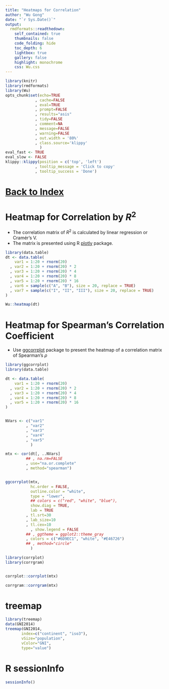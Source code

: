 ```yaml
---
title: "Heatmaps for Correlation"
author: "Wu Gong"
date: "`r Sys.Date()`"
output:
  rmdformats::readthedown:
    self_contained: true
    thumbnails: false
    code_folding: hide
    toc_depth: 6
    lightbox: true
    gallery: false
    highlight: monochrome
    css: Wu.css
---
```



	
```r
library(knitr)
library(rmdformats)
library(Wu)
opts_chunk$set(echo=TRUE
             , cache=FALSE
             , eval=TRUE
             , prompt=FALSE
             , results="asis"
             , tidy=FALSE
             , comment=NA
             , message=FALSE
             , warning=FALSE
             , out.width = '80%'
             , class.source='klippy'
               )
eval_fast <- TRUE
eval_slow <- FALSE
klippy::klippy(position = c('top', 'left')
             , tooltip_message = 'Click to copy'
             , tooltip_success = 'Done')
```



# [Back to Index](index.html)




# Heatmap for Correlation by $R^2$

 * The correlation matrix of $R^2$ is calculated by linear regression or Cramér's V.
 * The matrix is presented using R [plotly](https://plotly.com/r/) package.

```r

library(data.table)
dt <- data.table(
    var1 = 1:20 + rnorm(20)
  , var2 = 1:20 + rnorm(20) * 2
  , var3 = 1:20 + rnorm(20) * 4
  , var4 = 1:20 + rnorm(20) * 8
  , var5 = 1:20 + rnorm(20) * 16
  , var6 = sample(c("A", "B"), size = 20, replace = TRUE)
  , var7 = sample(c("I", "II", "III"), size = 20, replace = TRUE)
)

Wu::heatmap(dt)


```


# Heatmap for Spearman's Correlation Coefficient

 * Use [ggcorrplot](http://www.sthda.com/english/wiki/ggcorrplot) package to present the heatmap of a correlation matrix of Spearman's $\rho$

```r
library(ggcorrplot)
library(data.table)

dt <- data.table(
    var1 = 1:20 + rnorm(20)
  , var2 = 1:20 + rnorm(20) * 2
  , var3 = 1:20 + rnorm(20) * 4
  , var4 = 1:20 + rnorm(20) * 8
  , var5 = 1:20 + rnorm(20) * 16
)


NVars <- c("var1"
         , "var2"
         , "var3"
         , "var4"
         , "var5"
           )

mtx <- cor(dt[, ..NVars]
         ## , na.rm=FALSE
         , use="na.or.complete"
         , method="spearman")


ggcorrplot(mtx, 
           hc.order = FALSE,
           outline.color = "white", 
           type = "lower",
           ## colors = c("red", "white", "blue"), 
           show.diag = TRUE, 
           lab = TRUE
         , tl.srt=30
         , lab_size=10
         , tl.cex=10
           , show.legend = FALSE
         ## , ggtheme = ggplot2::theme_gray
         , colors = c("#6D9EC1", "white", "#E46726")
         ## , method="circle"
           )

library(corrplot)
library(corrgram)


corrplot::corrplot(mtx)

corrgram::corrgram(mtx)

```


# treemap


```r


library(treemap)
data(GNI2014)
treemap(GNI2014,
       index=c("continent", "iso3"),
       vSize="population",
       vColor="GNI",
       type="value")

```

# R sessionInfo

```r
sessionInfo()

```
